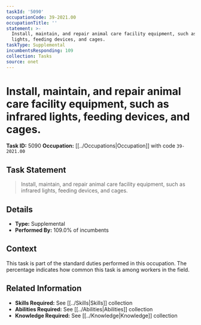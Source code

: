```yaml
---
taskId: '5090'
occupationCode: 39-2021.00
occupationTitle: ''
statement: >-
  Install, maintain, and repair animal care facility equipment, such as infrared
  lights, feeding devices, and cages.
taskType: Supplemental
incumbentsResponding: 109
collection: Tasks
source: onet
---
```

# Install, maintain, and repair animal care facility equipment, such as infrared lights, feeding devices, and cages.

**Task ID:** 5090
**Occupation:** [[../Occupations|Occupation]] with code `39-2021.00`

## Task Statement

> Install, maintain, and repair animal care facility equipment, such as infrared lights, feeding devices, and cages.

## Details

- **Type:** Supplemental
- **Performed By:** 109.0% of incumbents

## Context

This task is part of the standard duties performed in this occupation. The percentage indicates how common this task is among workers in the field.

## Related Information

- **Skills Required:** See [[../Skills|Skills]] collection
- **Abilities Required:** See [[../Abilities|Abilities]] collection
- **Knowledge Required:** See [[../Knowledge|Knowledge]] collection
